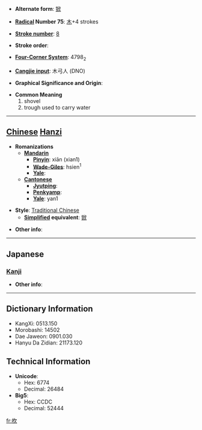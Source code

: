* '''Alternate form''': [[锨]]

* '''[[Wiktionary:Chinese radical index| Radical]] Number 75''': [[Wiktionary:Chinese radical index 木|木]]+4 strokes

* '''[[Wiktionary:Chinese total strokes index|Stroke number]]''': [[Wiktionary:Chinese total strokes index 8|8]]

* '''Stroke order''': 

* '''[[Wiktionary:Chinese four corner index|Four-Corner System]]''': 4798<sub>2</sub>

* '''[[Wiktionary:Chinese Cangjie index|Cangjie input]]''': 木弓人 (DNO)

* '''Graphical Significance and Origin''': 

* '''Common Meaning'''
*#shovel
*# trough used to carry water


----

== [[Chinese]] [[Hanzi]] ==

* '''Romanizations'''
** '''[[Mandarin]]'''
*** '''[[Pinyin]]''': xiān (xian1)
*** '''[[Wade-Giles]]''': hsien<sup>1</sup>
*** '''[[Yale]]''': 
** '''[[Cantonese]]'''
*** '''[[Jyutping]]''':
*** '''[[Penkyamp]]''': 
*** '''[[Yale]]''': yan1

* '''Style''': [[Traditional Chinese]] 
** '''[[Simplified Chinese|Simplified]] equivalent''': [[锨]]

* '''Other info''': 

----

==Japanese==
===[[Kanji]]===
{{kanji|on readings=[[けん]] (ken), [[こん]] (kon)|kun readings=[[すき]] (suki)}}

* '''Other info''':  

----

== Dictionary Information ==

* KangXi: 0513.150
* Morobashi: 14502
* Dae Jaweon: 0901.030
* Hanyu Da Zidian: 21173.120

== Technical Information ==

* '''Unicode''':
** Hex: 6774
** Decimal: 26484
* '''Big5''':
** Hex: CCDC
** Decimal: 52444

[[fr:杴]]
